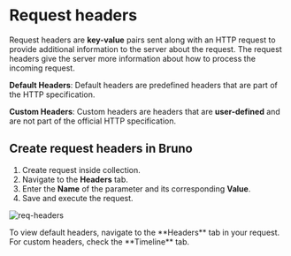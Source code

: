  
# Request headers

Request headers are **key-value** pairs sent along with an HTTP request to provide additional information to the server about the request. The request headers give the server more information about how to process the incoming request.

**Default Headers**: Default headers are predefined headers that are part of the HTTP specification.

**Custom Headers**: Custom headers are headers that are **user-defined** and are not part of the official HTTP specification.

## Create request headers in Bruno

1. Create request inside collection.
2. Navigate to the **Headers** tab.
3. Enter the **Name** of the parameter and its corresponding **Value**.
4. Save and execute the request.

![req-headers](/screenshots/send-request/rest/req-headers.webp)

<Callout emoji="💡">
  To view default headers, navigate to the **Headers** tab in your request. For
  custom headers, check the **Timeline** tab.
</Callout>
